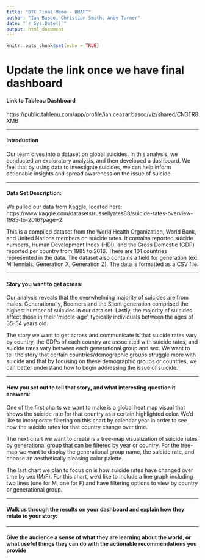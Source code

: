 ```yaml
---
title: "DTC Final Memo - DRAFT"
author: "Ian Basco, Christian Smith, Andy Turner"
date: "`r Sys.Date()`"
output: html_document
---
```


```r
knitr::opts_chunk$set(echo = TRUE)
```


# Update the link once we have final dashboard
#### Link to Tableau Dashboard
https://public.tableau.com/app/profile/ian.ceazar.basco/viz/shared/CN3TR8XMB


------------------------------------------------------------------------

#### Introduction

Our team dives into a dataset on global suicides. In this analysis, we conducted an exploratory analysis, and then developed a dashboard. We feel that by using data to investigate suicides, we can help inform actionable insights and spread awareness on the issue of suicide.


------------------------------------------------------------------------

#### Data Set Description:

We pulled our data from Kaggle, located here: https://www.kaggle.com/datasets/russellyates88/suicide-rates-overview-1985-to-2016?page=2 

This is a compiled dataset from the World Health Organization, World Bank, and United Nations members on suicide rates. It contains reported suicide numbers, Human Development Index (HDI), and the Gross Domestic (GDP) reported per country from 1985 to 2016. There are 101 countries represented in the data. The dataset also contains a field for generation (ex: Millennials, Generation X, Generation Z). The data is formatted as a CSV file.

------------------------------------------------------------------------

#### Story you want to get across: 

Our analysis reveals that the overwhelming majority of suicides are from males. Generationally, Boomers and the Silent generation comprised the highest number of suicides in our data set. Lastly, the majority of suicides affect those in their 'middle-age', typically individuals between the ages of 35-54 years old.

The story we want to get across and communicate is that suicide rates vary by country, the GDPs of each country are associated with suicide rates, and suicide rates vary between each generational group and sex. We want to tell the story that certain countries/demographic groups struggle more with suicide and that by focusing on these demographic groups or countries, we can better understand how to begin addressing the issue of suicide.


-------------------------------------------------------------------------

#### How you set out to tell that story, and what interesting question it answers:

One of the first charts we want to make is a global heat map visual that shows the suicide rate for that country as a certain highlighted color. We'd like to incorporate filtering on this chart by calendar year in order to see how the suicide rates for that country change over time.

The next chart we want to create is a tree-map visualization of suicide rates by generational group that can be filtered by year or country. For the tree-map we want to display the generational group name, the suicide rate, and choose an aesthetically pleasing color palette.

The last chart we plan to focus on is how suicide rates have changed over time by sex (M/F). For this chart, we'd like to include a line graph including two lines (one for M, one for F) and have filtering options to view by country or generational group.


-------------------------------------------------------------------------

#### Walk us through the results on your dashboard and explain how they relate to your story:





-------------------------------------------------------------------------

#### Give the audience a sense of what they are learning about the world, or what useful things they can do with the actionable recommendations you provide



